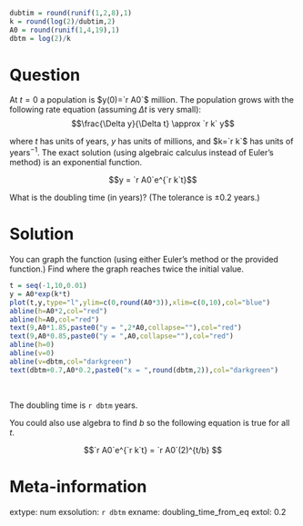```r
dubtim = round(runif(1,2,8),1)
k = round(log(2)/dubtim,2)
A0 = round(runif(1,4,19),1)
dbtm = log(2)/k
```


Question
========

At $t=0$ a population is $y(0)=`r A0`$ million. The population grows with the following rate equation (assuming $\Delta t$ is very small):
$$\frac{\Delta y}{\Delta t} \approx `r k` y$$

where $t$ has units of years, $y$ has units of millions, and $k=`r k`$ has units of years$^{-1}$. The exact solution (using algebraic calculus instead of Euler's method) is an exponential function.

$$y = `r A0`e^{`r k`t}$$

What is the doubling time (in years)? (The tolerance is $\pm 0.2$ years.)


Solution
========

You can graph the function (using either Euler's method or the provided function.) Find where the graph reaches twice the initial value.

```r
t = seq(-1,10,0.01)
y = A0*exp(k*t)
plot(t,y,type="l",ylim=c(0,round(A0*3)),xlim=c(0,10),col="blue")
abline(h=A0*2,col="red")
abline(h=A0,col="red")
text(9,A0*1.85,paste0("y = ",2*A0,collapse=""),col="red")
text(9,A0*0.85,paste0("y = ",A0,collapse=""),col="red")
abline(h=0)
abline(v=0)
abline(v=dbtm,col="darkgreen")
text(dbtm+0.7,A0*0.2,paste0("x = ",round(dbtm,2)),col="darkgreen")
```
\

The doubling time is `r dbtm` years.

You could also use algebra to find $b$ so the following equation is true for all $t$.

$$`r A0`e^{`r k`t} = `r A0`(2)^{t/b} $$


Meta-information
============
extype: num
exsolution: `r dbtm`
exname: doubling_time_from_eq
extol: 0.2